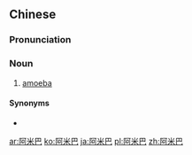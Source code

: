 ==Chinese==
{{zh-forms|gloss=-}}

===Pronunciation===
{{zh-pron
|m=āmǐbā
|c=aa3 mei5 baa1
|cat=n
}}

===Noun===
{{zh-noun}}

# [[amoeba]] {{gloss|a member of a genus of unicellular protozoa}}

====Synonyms====
* {{zh-l|變形蟲}}

{{zh-cat|Biology}}

[[ar:阿米巴]]
[[ko:阿米巴]]
[[ja:阿米巴]]
[[pl:阿米巴]]
[[zh:阿米巴]]